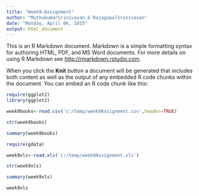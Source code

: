 ```yaml
---
title: "Week9-Assignment"
author: "MuthukumarSrinivasan & RajagopalSrinivasan"
date: "Monday, April 06, 2015"
output: html_document
---
```


This is an R Markdown document. Markdown is a simple formatting syntax for authoring HTML, PDF, and MS Word documents. For more details on using R Markdown see <http://rmarkdown.rstudio.com>.

When you click the **Knit** button a document will be generated that includes both content as well as the output of any embedded R code chunks within the document. You can embed an R code chunk like this:

```r
require(ggplot2)
library(ggplot2)

week9books<-read.csv('c:/temp/week9Assignment.csv',header=TRUE)

str(week9books)

summary(week9books)

```

```r
require(gdata)

week9xls<-read.xls('c:/temp/week9Assignment.xls')

str(week9xls)

summary(week9xls)

week9xls

```


